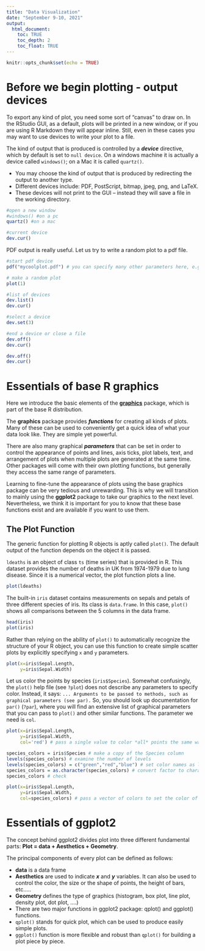 ```yaml
---
title: "Data Visualization"
date: "September 9-10, 2021"
output: 
  html_document:
    toc: TRUE
    toc_depth: 2
    toc_float: TRUE
---
```


```r
knitr::opts_chunk$set(echo = TRUE)
```

# Before we begin plotting - output devices

To export any kind of plot, you need some sort of "canvas" to draw on. In the RStudio GUI, as a default, plots will be printed in a new window, or if you are using R Markdown they will appear inline. Still, even in these cases you may want to use devices to write your plot to a file.

The kind of output that is produced is controlled by a ***device*** directive, which by default is set to `null device`. On a windows machine it is actually a device called `windows()`; on a Mac it is called `quartz()`.

+ You may choose the kind of output that is produced by redirecting the output to another type.
+ Different devices include: PDF, PostScript, bitmap, jpeg, png, and LaTeX.
+ These devices will not print to the GUI -- instead they will save a file in the working directory.

```r
#open a new window
#windows() #on a pc
quartz() #on a mac

#current device
dev.cur()

```

PDF output is really useful. Let us try to write a random plot to a pdf file.

```r
#start pdf device
pdf("mycoolplot.pdf") # you can specify many other parameters here, e.g. size, dpi, etc

# make a random plot
plot(1)

#list of devices
dev.list()
dev.cur()
```

```r
#select a device
dev.set(3)

#end a device or close a file
dev.off()
dev.cur()

dev.off()
dev.cur()
```

# Essentials of base R graphics

Here we introduce the basic elements of the [**graphics**](https://www.rdocumentation.org/packages/graphics/versions/3.6.2) package, which is part of the base R distribution. 

The **graphics** package provides ***functions*** for creating all kinds of plots. Many of these can be used to conveniently get a quick idea of what your data look like. They are simple yet powerful.

There are also many graphical ***parameters*** that can be set in order to control the appearance of points and lines, axis ticks, plot labels, text, and arrangement of plots when multiple plots are generated at the same time. Other packages will come with their own plotting functions, but generally they access the same range of parameters.

Learning to fine-tune the appearance of plots using the base graphics package can be very tedious and unrewarding. This is why we will transition to mainly using the **ggplot2** package to take our graphics to the next level. Nevertheless, we think it is important for you to know that these base functions exist and are available if you want to use them.

## The Plot Function

The generic function for plotting R objects is aptly called `plot()`. The default output
of the function depends on the object it is passed.

`ldeaths` is an object of class `ts` (time series) that is provided in R.
This dataset provides the number of deaths in UK from 1974-1979 due to lung disease.
Since it is a numerical vector, the plot function plots a line.

```r
plot(ldeaths)
```

The built-in `iris` dataset contains measurements on sepals and petals of three different species of iris.
Its class is `data.frame`. In this case, `plot()` shows all comparisons between the 5 columns in the data frame.

```r
head(iris)
plot(iris)
```

Rather than relying on the ability of `plot()` to automatically recognize the structure of your R object, you can use this function to create simple scatter plots by explicitly specifying `x` and `y` parameters.

```r
plot(x=iris$Sepal.Length,
     y=iris$Sepal.Width)
```
Let us color the points by species (`iris$Species`). Somewhat confusingly, the `plot()` help file (see `?plot`) does not describe any parameters to specify color. Instead, it says:
`... Arguments to be passed to methods, such as graphical parameters (see par).`
So, you should look up documentation for `par()` (`?par`), where you will find an extensive list of graphical parameters that you can pass to `plot()` and other similar functions. The parameter we need is `col`.

```r
plot(x=iris$Sepal.Length,
     y=iris$Sepal.Width,
     col='red') # pass a single value to color *all* points the same way
```
```r
species_colors = iris$Species # make a copy of the Species column
levels(species_colors) # examine the number of levels
levels(species_colors) = c("green","red","blue") # set color names as levels
species_colors = as.character(species_colors) # convert factor to character vector
species_colors # check

plot(x=iris$Sepal.Length,
     y=iris$Sepal.Width,
     col=species_colors) # pass a vector of colors to set the color of each point individually
```

# Essentials of ggplot2

The concept behind ggplot2 divides plot into three different fundamental parts: **Plot = data + Aesthetics + Geometry**.

The principal components of every plot can be defined as follows:

+ **data** is a data frame
+ **Aesthetics** are used to indicate ***x*** and ***y*** variables. It can also be used to control the color, the size or the shape of points, the height of bars, etc…..
+ **Geometry** defines the type of graphics (histogram, box plot, line plot, density plot, dot plot, ….)
+ There are two major functions in ggplot2 package: qplot() and ggplot() functions.
+ `qplot()` stands for quick plot, which can be used to produce easily simple plots.
+ `ggplot()` function is more flexible and robust than `qplot()` for building a plot piece by piece.







